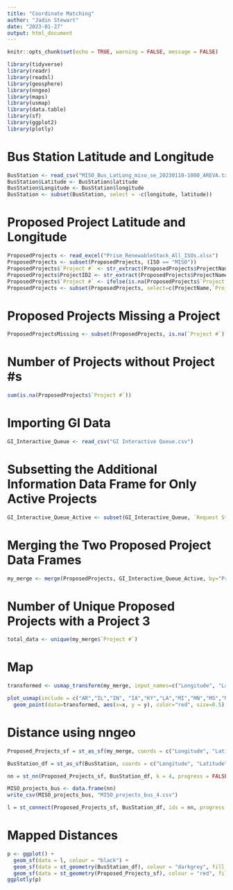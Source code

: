 ```yaml
---
title: "Coordinate Matching"
author: "Jadin Stewart"
date: "2023-01-27"
output: html_document
---
```


```r
knitr::opts_chunk$set(echo = TRUE, warning = FALSE, message = FALSE)
```


```r
library(tidyverse)
library(readr)
library(readxl)
library(geosphere)
library(nngeo)
library(maps)
library(usmap)
library(data.table)
library(sf)
library(ggplot2)
library(plotly)
```

# Bus Station Latitude and Longitude
```r
BusStation <- read_csv("MISO_Bus_LatLong_miso_se_20230110-1800_AREVA.txt")
BusStation$Latitude <- BusStation$latitude
BusStation$Longitude <- BusStation$longitude
BusStation <- subset(BusStation, select = -c(longitude, latitude))
```

# Proposed Project Latitude and Longitude
```r
ProposedProjects <- read_excel("Prism_RenewableStack_All_ISOs.xlsx")
ProposedProjects <- subset(ProposedProjects, (ISO == "MISO"))
ProposedProjects$`Project #` <- str_extract(ProposedProjects$ProjectName,"(?<=-[:space:])[:graph:]*")
ProposedProjects$ProjectID2 <- str_extract(ProposedProjects$ProjectName, "(?<=-)[:graph:]*")
ProposedProjects$`Project #` <- ifelse(is.na(ProposedProjects$`Project #`) == TRUE, ProposedProjects$ProjectID2, ProposedProjects$`Project #`)
ProposedProjects <- subset(ProposedProjects, select=c(ProjectName,`Project #`,Latitude,Longitude,ENVProjectID))
```

# Proposed Projects Missing a Project #
```r
ProposedProjectsMissing <- subset(ProposedProjects, is.na(`Project #`) == TRUE)
```

# Number of Projects without Project #s
```r
sum(is.na(ProposedProjects$`Project #`))
```

# Importing GI Data
```r
GI_Interactive_Queue <- read_csv("GI Interactive Queue.csv")
```

# Subsetting the Additional Information Data Frame for Only Active Projects
```r
GI_Interactive_Queue_Active <- subset(GI_Interactive_Queue, `Request Status` == "Active")
```

# Merging the Two Proposed Project Data Frames
```r
my_merge <- merge(ProposedProjects, GI_Interactive_Queue_Active, by="Project #")
```

# Number of Unique Proposed Projects with a Project 3
```r
total_data <- unique(my_merge$`Project #`)
```

# Map
```r
transformed <- usmap_transform(my_merge, input_names=c("Longitude", "Latitude"))

plot_usmap(include = c("AR","IL","IN", "IA","KY","LA","MI","MN","MS","MO","MT","ND","SD","WI","TX")) +
  geom_point(data=transformed, aes(x=x, y = y), color="red", size=0.5)
```

# Distance using nngeo
```r
Proposed_Projects_sf = st_as_sf(my_merge, coords = c("Longitude", "Latitude"), crs = 4326, agr = "constant")

BusStation_df = st_as_sf(BusStation, coords = c("Longitude", "Latitude"), crs = 4326, agr = "constant")

nn = st_nn(Proposed_Projects_sf, BusStation_df, k = 4, progress = FALSE)

MISO_projects_bus <- data.frame(nn)
write_csv(MISO_projects_bus, "MISO_projects_bus_4.csv")

l = st_connect(Proposed_Projects_sf, BusStation_df, ids = nn, progress = FALSE)
```

# Mapped Distances
```r
p <- ggplot() +
  geom_sf(data = l, colour = "black") +
  geom_sf(data = st_geometry(BusStation_df), colour = "darkgrey", fill = NA, aes(label=BusStation_df$bus_id)) +
  geom_sf(data = st_geometry(Proposed_Projects_sf), colour = "red", fill = NA, aes(label=Proposed_Projects_sf$ProjectName)) 
ggplotly(p)
```






